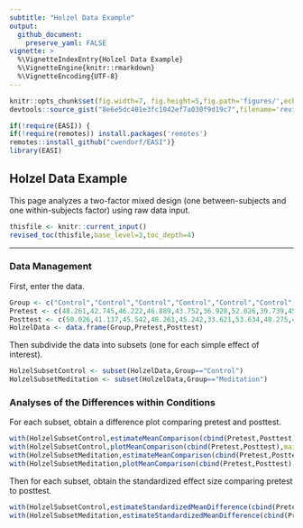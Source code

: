 ```yaml
---
subtitle: "Holzel Data Example"
output:
  github_document:
    preserve_yaml: FALSE
vignette: >
  %\VignetteIndexEntry{Holzel Data Example}
  %\VignetteEngine{knitr::rmarkdown}
  %\VignetteEncoding{UTF-8}
---
```


```r
knitr::opts_chunk$set(fig.width=7, fig.height=5,fig.path='figures/',echo=TRUE,warning=FALSE,message=FALSE)
devtools::source_gist("8e6e5dc401e3fc1042ef7a030f9d19c7",filename='revised_toc.R')
```

```r
if(!require(EASI)) {
if(!require(remotes)) install.packages('remotes')
remotes::install_github("cwendorf/EASI")}
library(EASI)
```

## Holzel Data Example

This page analyzes a two-factor mixed design (one between-subjects and one within-subjects factor) using raw data input.

```r
thisfile <- knitr::current_input()
revised_toc(thisfile,base_level=3,toc_depth=4)
```

---

### Data Management

First, enter the data.

```r
Group <- c("Control","Control","Control","Control","Control","Control","Control","Control","Control","Control","Control","Control","Control","Control","Control","Control","Control","Meditation","Meditation","Meditation","Meditation","Meditation","Meditation","Meditation","Meditation","Meditation","Meditation","Meditation","Meditation","Meditation","Meditation","Meditation","Meditation")
Pretest <- c(48.261,42.745,46.222,46.889,43.752,36.928,52.026,39.739,45.503,45.386,44.745,31.725,40.562,39.216,46.771,48.314,46.065,43.072,41.922,48.366,49.725,40.013,39.673,38.405,52.51,41.281,42.157,41.281,57.843,41.935,45.281,29.673,46.144)
Posttest <- c(50.026,41.137,45.542,48.261,45.242,33.621,53.634,40.275,43.595,46.235,45.621,32.092,40.588,39.987,47.19,47.137,46.654,42.549,41.974,49.882,50.967,41.059,41.569,40.418,54.078,43.046,43.333,41.333,58,42.471,45.83,31.137,47.007)
HolzelData <- data.frame(Group,Pretest,Posttest)
```

Then subdivide the data into subsets (one for each simple effect of interest).

```r
HolzelSubsetControl <- subset(HolzelData,Group=="Control")
HolzelSubsetMeditation <- subset(HolzelData,Group=="Meditation")
```

### Analyses of the Differences within Conditions

For each subset, obtain a difference plot comparing pretest and posttest.

```r
with(HolzelSubsetControl,estimateMeanComparison(cbind(Pretest,Posttest)))
with(HolzelSubsetControl,plotMeanComparison(cbind(Pretest,Posttest),main="Pretest vs Posttest for the Control Group",ylab="Gray Matter"))
with(HolzelSubsetMeditation,estimateMeanComparison(cbind(Pretest,Posttest)))
with(HolzelSubsetMeditation,plotMeanComparison(cbind(Pretest,Posttest),main="Pretest vs Posttest for the Meditation Group",ylab="Gray Matter"))
```

Then for each subset, obtain the standardized effect size comparing pretest to posttest.

```r
with(HolzelSubsetControl,estimateStandardizedMeanDifference(cbind(Pretest,Posttest)))
with(HolzelSubsetMeditation,estimateStandardizedMeanDifference(cbind(Pretest,Posttest)))
```
